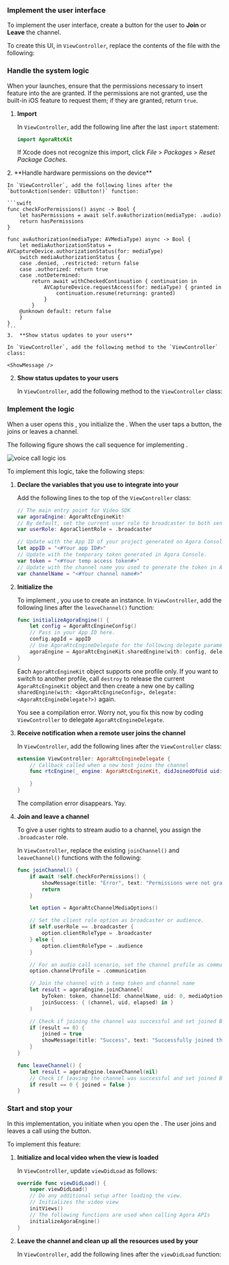 

### Implement the user interface

To implement the user interface, create a button for the user to **Join** or **Leave** the channel.

To create this UI, in `ViewController`, replace the contents of the file with the following:

<CreateUI />

### Handle the system logic

When your <Vpl k="CLIENT" /> launches, ensure that the permissions necessary to insert <Vpd k="PRODUCT" /> feature into the <Vpl k="CLIENT" /> are granted. If the permissions are not granted, use the built-in iOS feature to request them; if they are granted, return `true`.

1.  **Import <Vpd k="SDK" />**

    In `ViewController`, add the following line after the last `import` statement:

    ```swift
    import AgoraRtcKit
    ```

    If Xcode does not recognize this import, click *File* > *Packages* > *Reset Package Caches*.
<PlatformWrapper platform="ios">
2.  **Handle hardware permissions on the device**

    In `ViewController`, add the following lines after the `buttonAction(sender: UIButton!)` function:

    ```swift
    func checkForPermissions() async -> Bool {
        let hasPermissions = await self.avAuthorization(mediaType: .audio)
        return hasPermissions
    }

    func avAuthorization(mediaType: AVMediaType) async -> Bool {
        let mediaAuthorizationStatus = AVCaptureDevice.authorizationStatus(for: mediaType)
        switch mediaAuthorizationStatus {
        case .denied, .restricted: return false
        case .authorized: return true
        case .notDetermined:
            return await withCheckedContinuation { continuation in
                AVCaptureDevice.requestAccess(for: mediaType) { granted in
                    continuation.resume(returning: granted)
                }
            }
        @unknown default: return false
        }
    }
    ```
    3.  **Show status updates to your users**

    In `ViewController`, add the following method to the `ViewController` class:

    <ShowMessage />
</PlatformWrapper>
<PlatformWrapper platform="macos">

2.  **Show status updates to your users**

    In `ViewController`, add the following method to the `ViewController` class:

    <ShowMessage />
</PlatformWrapper>

### Implement the <Vpd k="PRODUCT" /> logic

When a user opens this <Vpl k="CLIENT" />, you initialize the <Vg k="ENGINE" />. When the user taps a button, the <Vpl k="CLIENT" /> joins or leaves a channel.

The following figure shows the call sequence for implementing <Vpd k="PRODUCT" />.

![voice call logic ios](/images/voice-sdk/voice-call-logic-ios.svg)

To implement this logic, take the following steps:

1.  **Declare the variables that you use to integrate <Vpd k="SDK" /> into your <Vpl k="CLIENT" />**

    Add the following lines to the top of the `ViewController` class:

    ```swift
    // The main entry point for Video SDK
    var agoraEngine: AgoraRtcEngineKit!
    // By default, set the current user role to broadcaster to both send and receive streams.
    var userRole: AgoraClientRole = .broadcaster

    // Update with the App ID of your project generated on Agora Console.
    let appID = "<#Your app ID#>"
    // Update with the temporary token generated in Agora Console.
    var token = "<#Your temp access token#>"
    // Update with the channel name you used to generate the token in Agora Console.
    var channelName = "<#Your channel name#>"
    ```

2.  **Initialize the <Vg k="ENGINE" />**

    To implement <Vg k="COMPANY" /> <Vpd k="PRODUCT" />, you use <Vpd k="SDK" /> to create an <Vg k="ENGINE" /> instance. In `ViewController`, add the following lines after the `leaveChannel()` function:

    ```swift
    func initializeAgoraEngine() {
        let config = AgoraRtcEngineConfig()
        // Pass in your App ID here.
        config.appId = appID
        // Use AgoraRtcEngineDelegate for the following delegate parameter.
        agoraEngine = AgoraRtcEngineKit.sharedEngine(with: config, delegate: self)
    }
    ```

    Each `AgoraRtcEngineKit` object supports one profile only. If you want to switch to another profile, call `destroy` to release the current `AgoraRtcEngineKit` object and then create a new one by calling `sharedEngine(with: <AgoraRtcEngineConfig>, delegate: <AgoraRtcEngineDelegate?>)` again.

    You see a compilation error. Worry not, you fix this now by coding `ViewController` to delegate `AgoraRtcEngineDelegate`.

3.  **Receive notification when a remote user joins the channel**

    In `ViewController`, add the following lines after the `ViewController` class:

    ```swift
    extension ViewController: AgoraRtcEngineDelegate {
        // Callback called when a new host joins the channel
        func rtcEngine(_ engine: AgoraRtcEngineKit, didJoinedOfUid uid: UInt, elapsed: Int) {

        }
    }
    ```

    The compilation error disappears. Yay.

4.  **Join and leave a channel**

    To give a user rights to stream audio to a channel, you assign the `.broadcaster` role.

    In `ViewController`, replace the existing `joinChannel()` and `leaveChannel()` functions with the following:

    ```swift
    func joinChannel() {
        if await !self.checkForPermissions() {
            showMessage(title: "Error", text: "Permissions were not granted")
            return
        }

        let option = AgoraRtcChannelMediaOptions()

        // Set the client role option as broadcaster or audience.
        if self.userRole == .broadcaster {
            option.clientRoleType = .broadcaster
        } else {
            option.clientRoleType = .audience
        }

        // For an audio call scenario, set the channel profile as communication.
        option.channelProfile = .communication

        // Join the channel with a temp token and channel name
        let result = agoraEngine.joinChannel(
            byToken: token, channelId: channelName, uid: 0, mediaOptions: option,
            joinSuccess: { (channel, uid, elapsed) in }
        )

        // Check if joining the channel was successful and set joined Bool accordingly
        if (result == 0) {
            joined = true
            showMessage(title: "Success", text: "Successfully joined the channel as \(self.userRole)")
        }
    }

    func leaveChannel() {
        let result = agoraEngine.leaveChannel(nil)
        // Check if leaving the channel was successful and set joined Bool accordingly
        if result == 0 { joined = false }
    }
    ```

### Start and stop your <Vpl k="CLIENT" />

In this implementation, you initiate <Vpd k="SDK" /> when you open the <Vpl k="CLIENT" />. The <Vpl k="CLIENT" /> user joins and leaves a call using the button.

To implement this feature:

1.  **Initialize <Vpd k="SDK" /> and local video when the view is loaded**

    In `ViewController`, update `viewDidLoad` as follows:

    ```swift
    override func viewDidLoad() {
        super.viewDidLoad()
        // Do any additional setup after loading the view.
        // Initializes the video view
        initViews()
        // The following functions are used when calling Agora APIs
        initializeAgoraEngine()
    }
    ```

2.  **Leave the channel and clean up all the resources used by your <Vpl k="CLIENT" />**

    In `ViewController`, add the following lines after the `viewDidLoad` function:

    <ViewDidDisappear />
